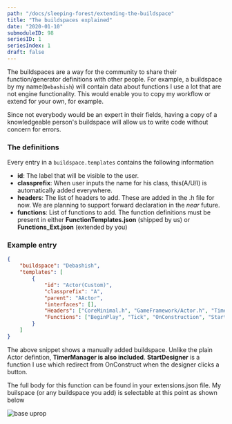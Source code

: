 ```yaml
---
path: "/docs/sleeping-forest/extending-the-buildspace"
title: "The buildspaces explained"
date: "2020-01-10"
submoduleID: 98
seriesID: 1
seriesIndex: 1
draft: false
---
```


The buildspaces are a way for the community to share their function/generator definitions with other people.
For example, a buildspace by my name(`Debashish`) will contain data about functions I use a lot that are not engine functionality.
This would enable you to copy my workflow or extend for your own, for example.

Since not everybody would be an expert in their fields,
having a copy of a knowledgeable person's buildspace will allow us to write code without concern for errors.

### The definitions

Every entry in a `buildspace.templates` contains the following information

- **id**: The label that will be visible to the user.
- **classprefix**: When user inputs the name for his class, this(A/U/I) is automatically added everywhere.
- **headers**: The list of headers to add. These are added in the .h file for now. We are planning to support forward declaration in the _near_ future.
- **functions**: List of functions to add. The function definitions must be present in either **FunctionTemplates.json** (shipped by us) or
  **Functions_Ext.json** (extended by you)

### Example entry

```json
{
	"buildspace": "Debashish",
	"templates": [
		{
			"id": "Actor(Custom)",
			"classprefix": "A",
			"parent": "AActor",
			"interfaces": [],
			"Headers": ["CoreMinimal.h", "GameFramework/Actor.h", "TimerManager.h"],
			"Functions": ["BeginPlay", "Tick", "OnConstruction", "StartDesigner"]
		}
	]
}
```

The above snippet shows a manually added buildspace. Unlike the plain Actor defintion, **TimerManager is also included**.
**StartDesigner** is a function I use which redirect from OnConstruct when the designer clicks a button.

The full body for this function can be found in your extensions.json file. My builspace (or any buildspace you add)
is selectable at this point as shown below

![base uprop](../../../images/DaedalusAPI/extending-features/buildspace-selection.png)
